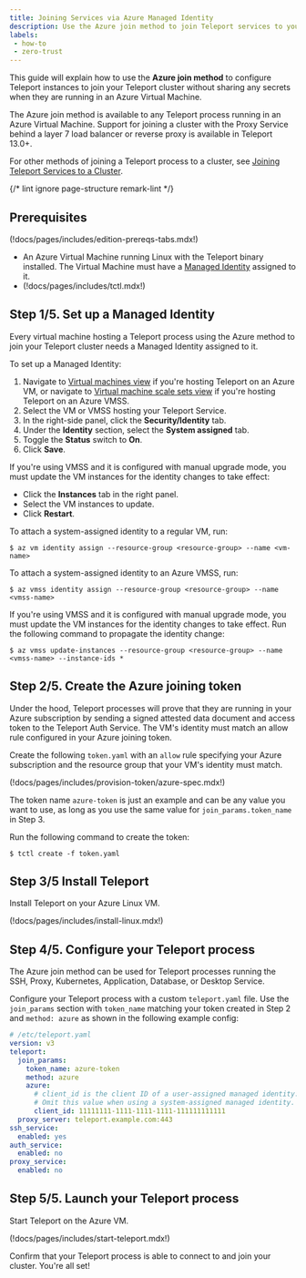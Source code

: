 ```yaml
---
title: Joining Services via Azure Managed Identity
description: Use the Azure join method to join Teleport services to your Teleport cluster on Azure
labels:
 - how-to
 - zero-trust
---
```


This guide will explain how to use the **Azure join method** to configure
Teleport instances to join your Teleport cluster without sharing any secrets
when they are running in an Azure Virtual Machine.

The Azure join method is available to any Teleport process running in an
Azure Virtual Machine. Support for joining a cluster with the Proxy Service
behind a layer 7 load balancer or reverse proxy is available in Teleport 13.0+.

For other methods of joining a Teleport process to a cluster, see [Joining
Teleport Services to a Cluster](join-services-to-your-cluster.mdx).

{/* lint ignore page-structure remark-lint */}

## Prerequisites

(!docs/pages/includes/edition-prereqs-tabs.mdx!)

- An Azure Virtual Machine running Linux with the Teleport binary installed. The
  Virtual Machine must have a [Managed
  Identity](https://learn.microsoft.com/en-us/azure/active-directory/managed-identities-azure-resources/overview)
  assigned to it.
- (!docs/pages/includes/tctl.mdx!)

## Step 1/5. Set up a Managed Identity

Every virtual machine hosting a Teleport process using the Azure method to join
your Teleport cluster needs a Managed Identity assigned to it.

<Tabs>
<TabItem label="Azure Portal">

To set up a Managed Identity:
1. Navigate to [Virtual machines view](https://portal.azure.com/#view/HubsExtension/BrowseResource/resourceType/Microsoft.Compute%2FVirtualMachines)
if you're hosting Teleport on an Azure VM,
or navigate to [Virtual machine scale sets view](https://portal.azure.com/#view/HubsExtension/BrowseResource/resourceType/Microsoft.Compute%2FVirtualMachineScaleSets)
if you're hosting Teleport on an Azure VMSS.
2. Select the VM or VMSS hosting your Teleport Service.
3. In the right-side panel, click the **Security/Identity** tab.
4. Under the **Identity** section, select the **System assigned** tab.
5. Toggle the **Status** switch to **On**.
6. Click **Save**.

If you're using VMSS and it is configured with manual upgrade mode, you must
update the VM instances for the identity changes to take effect:
- Click the **Instances** tab in the right panel.
- Select the VM instances to update.
- Click **Restart**.

</TabItem>
<TabItem label="Azure CLI">

To attach a system-assigned identity to a regular VM, run:

```code
$ az vm identity assign --resource-group <resource-group> --name <vm-name>
```

To attach a system-assigned identity to an Azure VMSS, run:

```code
$ az vmss identity assign --resource-group <resource-group> --name <vmss-name>
```

If you're using VMSS and it is configured with manual upgrade mode, you must
update the VM instances for the identity changes to take effect. Run the following
command to propagate the identity change:

```code
$ az vmss update-instances --resource-group <resource-group> --name <vmss-name> --instance-ids *
```

</TabItem>
</Tabs>

## Step 2/5. Create the Azure joining token

Under the hood, Teleport processes will prove that they are running in your
Azure subscription by sending a signed attested data document and access token
to the Teleport Auth Service. The VM's identity must match an allow rule
configured in your Azure joining token.

Create the following `token.yaml` with an `allow` rule specifying your Azure
subscription and the resource group that your VM's identity must match.

(!docs/pages/includes/provision-token/azure-spec.mdx!)

The token name `azure-token` is just an example and can be any value you want to
use, as long as you use the same value for `join_params.token_name` in Step 3.

Run the following command to create the token:

```code
$ tctl create -f token.yaml
```

## Step 3/5 Install Teleport

Install Teleport on your Azure Linux VM.

(!docs/pages/includes/install-linux.mdx!)

## Step 4/5. Configure your Teleport process

The Azure join method can be used for Teleport processes running the SSH, Proxy,
Kubernetes, Application, Database, or Desktop Service.

Configure your Teleport process with a custom `teleport.yaml` file. Use the
`join_params` section with `token_name` matching your token created in Step 2
and `method: azure` as shown in the following example config:

```yaml
# /etc/teleport.yaml
version: v3
teleport:
  join_params:
    token_name: azure-token
    method: azure
    azure:
      # client_id is the client ID of a user-assigned managed identity.
      # Omit this value when using a system-assigned managed identity.
      client_id: 11111111-1111-1111-1111-111111111111
  proxy_server: teleport.example.com:443
ssh_service:
  enabled: yes
auth_service:
  enabled: no
proxy_service:
  enabled: no
```

## Step 5/5. Launch your Teleport process

Start Teleport on the Azure VM.

(!docs/pages/includes/start-teleport.mdx!)

Confirm that your Teleport process is able to connect to and join your cluster.
You're all set!
